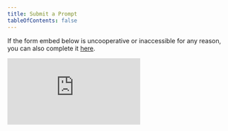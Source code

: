 ```yaml
---
title: Submit a Prompt
tableOfContents: false
---
```


If the form embed below is uncooperative or inaccessible for any reason, you can
also complete it
[here](https://airtable.com/apprJvmt3al5Jgisn/shruOZ8UysPkVl165).

<div class="not-content flex items-center justify-center">
  <iframe
    class="h-[879px] w-[450px]"
    src="https://airtable.com/embed/shruOZ8UysPkVl165?backgroundColor=gray"
    frameborder="0"
    onmousewheel=""
  />
</div>
